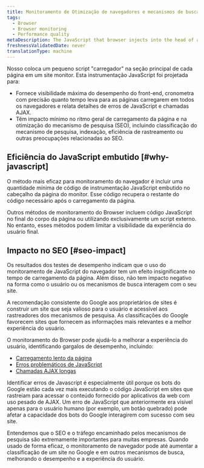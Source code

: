 ```yaml
---
title: Monitoramento de Otimização de navegadores e mecanismos de busca
tags:
  - Browser
  - Browser monitoring
  - Performance quality
metaDescription: The JavaScript that browser injects into the head of a monitored page does not negatively affect SEO ranking.
freshnessValidatedDate: never
translationType: machine
---
```


Nosso <InlinePopover type="browser"/>coloca um pequeno script "carregador" na seção principal de cada página em um site monitor. Esta instrumentação JavaScript foi projetada para:

* Fornece visibilidade máxima do desempenho do front-end, cronometra com precisão quanto tempo leva para as páginas carregarem em todos os navegadores e relata detalhes de erros de JavaScript e chamadas AJAX.
* Têm impacto mínimo no ritmo geral de carregamento da página e na otimização do mecanismo de pesquisa (SEO), incluindo classificação do mecanismo de pesquisa, indexação, eficiência de rastreamento ou outras preocupações relacionadas ao SEO.

## Eficiência do JavaScript embutido [#why-javascript]

O método mais eficaz para monitoramento do navegador é incluir uma quantidade mínima de código de instrumentação JavaScript embutido no cabeçalho da página do monitor. Esse código recupera o restante do código necessário após o carregamento da página.

Outros métodos de monitoramento do Browser incluem código JavaScript no final do corpo da página ou utilizando exclusivamente um script externo. No entanto, esses métodos podem limitar a visibilidade da experiência do usuário final.

## Impacto no SEO [#seo-impact]

Os resultados dos testes de desempenho indicam que o uso do monitoramento de JavaScript do navegador tem um efeito insignificante no tempo de carregamento da página. Além disso, não tem impacto negativo na forma como o usuário ou os mecanismos de busca interagem com o seu site.

A recomendação consistente do Google aos proprietários de sites é construir um site que seja valioso para o usuário e acessível aos rastreadores dos mecanismos de pesquisa. As classificações do Google favorecem sites que fornecem as informações mais relevantes e a melhor experiência do usuário.

O monitoramento do Browser pode ajudá-lo a melhorar a experiência do usuário, identificando gargalos de desempenho, incluindo:

* [Carregamento lento da página](/docs/browser/new-relic-browser/additional-standard-features/page-views-insights-your-sites-popularity)
* [Erros problemáticos de JavaScript](/docs/errors-inbox/browser-tab)
* [Chamadas AJAX longas](/docs/browser/new-relic-browser/browser-pro-features/ajax-dashboard-identifying-time-consuming-calls)

Identificar erros de Javascript é especialmente útil porque os bots do Google estão cada vez mais executando o código JavaScript em sites que rastreiam para acessar o conteúdo fornecido por aplicativos da web com uso pesado de AJAX. Um erro de JavaScript que anteriormente era visível apenas para o usuário humano (por exemplo, um botão quebrado) pode afetar a capacidade dos bots do Google interagirem com sucesso com seu site.

Entendemos que o SEO e o tráfego encaminhado pelos mecanismos de pesquisa são extremamente importantes para muitas empresas. Quando usado de forma eficaz, o monitoramento de navegador pode até aumentar a classificação de um site no Google e em outros mecanismos de busca, melhorando o desempenho e a experiência do usuário.